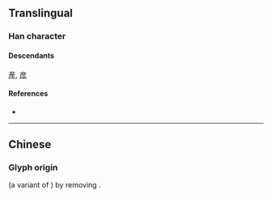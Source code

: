 {{also|産|產}}
{{character info}}
==Translingual==
{{Han simplified forms|產|産|产}}

===Han character===
{{Han char|rn=117|rad=立|as=01|sn=6|four=0020|canj=YTH|ids=⿳亠丷厂}}

====Descendants====
[[産]], [[彦]]

====References====
* {{Han ref|kx=0088.111|hdz=10283.030|uh=4EA7|ud=20135}}

----

==Chinese==

===Glyph origin===
{{Han simp|産}} (a variant of {{m|mul|產}}) by removing {{m|mul|生}}.
{{zh-see|產}}